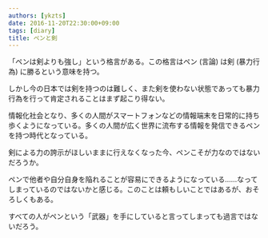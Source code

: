 ```yaml
---
authors: [ykzts]
date: 2016-11-20T22:30:00+09:00
tags: [diary]
title: ペンと剣
---
```


「ペンは剣よりも強し」という格言がある。この格言はペン (言論) は剣 (暴力行為) に勝るという意味を持つ。

しかし今の日本では剣を持つのは難しく、また剣を使わない状態であっても暴力行為を行って肯定されることはまず起こり得ない。

<!--truncate-->

情報化社会となり、多くの人間がスマートフォンなどの情報端末を日常的に持ち歩くようになっている。多くの人間が広く世界に流布する情報を発信できるペンを持つ時代となっている。

剣による力の誇示がほしいままに行えなくなった今、ペンこそが力なのではないだろうか。

ペンで他者や自分自身を陥れることが容易にできるようになっている……なってしまっているのではないかと感じる。このことは頼もしいことではあるが、おそろしくもある。

すべての人がペンという「武器」を手にしていると言ってしまっても過言ではないだろう。
